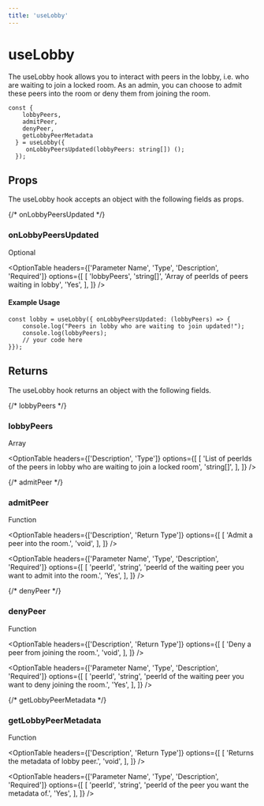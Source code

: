 ```yaml
---
title: 'useLobby'
---
```



# useLobby

The useLobby hook allows you to interact with peers in the lobby, i.e. who are waiting to join a locked room. As an admin, you can choose to admit these peers into the room or deny them from joining the room.

```tsx
const {
    lobbyPeers,
    admitPeer,
    denyPeer,
    getLobbyPeerMetadata
  } = useLobby({
     onLobbyPeersUpdated(lobbyPeers: string[]) ();
  });
```

## Props
The useLobby hook accepts an object with the following fields as props.

{/* onLobbyPeersUpdated */}
### <span className="font-mono font-semibold">onLobbyPeersUpdated</span>
<div className='w-20 mt-4'>
  <Pill>Optional</Pill>
</div>
<OptionTable
  headers={['Description', 'Return Type']}
  options={[
    [
      'This function will be called when the peers waiting in lobby are updated.',
      'void',
    ],
  ]}
/>

<OptionTable
  headers={['Parameter Name', 'Type', 'Description', 'Required']}
  options={[
    [
      'lobbyPeers',
      'string[]',
      'Array of peerIds of peers waiting in lobby',
      'Yes',
    ],
  ]}
/>

#### Example Usage

```tsx
const lobby = useLobby({ onLobbyPeersUpdated: (lobbyPeers) => {
	console.log("Peers in lobby who are waiting to join updated!");
    console.log(lobbyPeers);
    // your code here
}});
```

## Returns
The useLobby hook returns an object with the following fields.

{/* lobbyPeers */}
### <span className="font-mono font-semibold">lobbyPeers</span>
<div className='w-20 mt-4'>
  <Pill>Array</Pill>
</div>

<OptionTable
  headers={['Description', 'Type']}
  options={[
    [
      'List of peerIds of the peers in lobby who are waiting to join a locked room',
      'string[]',
    ],
  ]}
/>

{/* admitPeer */}
### <span className="font-mono font-semibold">admitPeer</span>
<div className='w-20 mt-4'>
  <Pill>Function</Pill>
</div>

<OptionTable
  headers={['Description', 'Return Type']}
  options={[
    [
      'Admit a peer into the room.',
      'void',
    ],
  ]}
/>

<OptionTable
  headers={['Parameter Name', 'Type', 'Description', 'Required']}
  options={[
    [
      'peerId',
      'string',
      'peerId of the waiting peer you want to admit into the room.',
      'Yes',
    ],
  ]}
/>

{/* denyPeer */}
### <span className="font-mono font-semibold">denyPeer</span>
<div className='w-20 mt-4'>
  <Pill>Function</Pill>
</div>

<OptionTable
  headers={['Description', 'Return Type']}
  options={[
    [
      'Deny a peer from joining the room.',
      'void',
    ],
  ]}
/>

<OptionTable
  headers={['Parameter Name', 'Type', 'Description', 'Required']}
  options={[
    [
      'peerId',
      'string',
      'peerId of the waiting peer you want to deny joining the room.',
      'Yes',
    ],
  ]}
/>

{/* getLobbyPeerMetadata */}
### <span className="font-mono font-semibold">getLobbyPeerMetadata</span>
<div className='w-20 mt-4'>
  <Pill>Function</Pill>
</div>

<OptionTable
  headers={['Description', 'Return Type']}
  options={[
    [
      'Returns the metadata of lobby peer.',
      'void',
    ],
  ]}
/>

<OptionTable
  headers={['Parameter Name', 'Type', 'Description', 'Required']}
  options={[
    [
      'peerId',
      'string',
      'peerId of the peer you want the metadata of.',
      'Yes',
    ],
  ]}
/>
